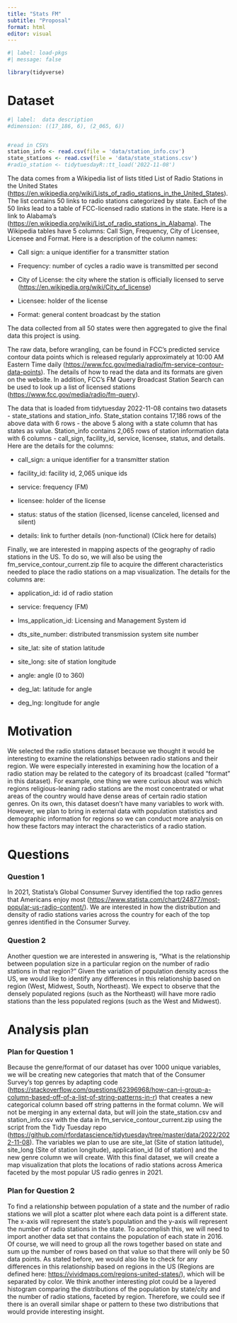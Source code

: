 ```yaml
---
title: "Stats FM"
subtitle: "Proposal"
format: html
editor: visual
---
```


```r
#| label: load-pkgs
#| message: false

library(tidyverse)
```

# Dataset

```r
#| label:  data description
#dimension: ((17_186, 6), (2_065, 6))


#read in CSVs
station_info <- read.csv(file = 'data/station_info.csv')
state_stations <- read.csv(file = 'data/state_stations.csv')
#radio_station <- tidytuesdayR::tt_load('2022-11-08')


```

The data comes from a Wikipedia list of lists titled List of Radio Stations in the United States (<https://en.wikipedia.org/wiki/Lists_of_radio_stations_in_the_United_States>). The list contains 50 links to radio stations categorized by state. Each of the 50 links lead to a table of FCC-licensed radio stations in the state. Here is a link to Alabama's (<https://en.wikipedia.org/wiki/List_of_radio_stations_in_Alabama>). The Wikipedia tables have 5 columns: Call Sign, Frequency, City of Licensee, Licensee and Format. Here is a description of the column names:

-   Call sign: a unique identifier for a transmitter station

-   Frequency: number of cycles a radio wave is transmitted per second

-   City of License: the city where the station is officially licensed to serve (<https://en.wikipedia.org/wiki/City_of_license>)

-   Licensee: holder of the license

-   Format: general content broadcast by the station

The data collected from all 50 states were then aggregated to give the final data this project is using.

The raw data, before wrangling, can be found in FCC's predicted service contour data points which is released regularly approximately at 10:00 AM Eastern Time daily (<https://www.fcc.gov/media/radio/fm-service-contour-data-points>). The details of how to read the data and its formats are given on the website. In addition, FCC's FM Query Broadcast Station Search can be used to look up a list of licensed stations (<https://www.fcc.gov/media/radio/fm-query>).

The data that is loaded from tidytuesday 2022-11-08 contains two datasets - state_stations and station_info. State_station contains 17,186 rows of the above data with 6 rows - the above 5 along with a state column that has states as value. Station_info contains 2,065 rows of station information data with 6 columns - call_sign, facility_id, service, licensee, status, and details. Here are the details for the columns:

-   call_sign: a unique identifier for a transmitter station

-   facility_id: facility id, 2,065 unique ids

-   service: frequency (FM)

-   licensee: holder of the license

-   status: status of the station (licensed, license canceled, licensed and silent)

-   details: link to further details (non-functional) (Click here for details)

Finally, we are interested in mapping aspects of the geography of radio stations in the US. To do so, we will also be using the fm_service_contour_current.zip file to acquire the different characteristics needed to place the radio stations on a map visualization. The details for the columns are:

-   application_id: id of radio station

-   service: frequency (FM)

-   lms_application_id: Licensing and Management System id

-   dts_site_number: distributed transmission system site number

-   site_lat: site of station latitude

-   site_long: site of station longitude

-   angle: angle (0 to 360)

-   deg_lat: latitude for angle

-   deg_lng: longitude for angle

# Motivation

We selected the radio stations dataset because we thought it would be interesting to examine the relationships between radio stations and their region. We were especially interested in examining how the location of a radio station may be related to the category of its broadcast (called "format" in this dataset). For example, one thing we were curious about was which regions religious-leaning radio stations are the most concentrated or what areas of the country would have dense areas of certain radio station genres. On its own, this dataset doesn't have many variables to work with. However, we plan to bring in external data with population statistics and demographic information for regions so we can conduct more analysis on how these factors may interact the characteristics of a radio station.

# Questions

### Question 1

In 2021, Statista's Global Consumer Survey identified the top radio genres that Americans enjoy most (<https://www.statista.com/chart/24877/most-popular-us-radio-content/>). We are interested in how the distribution and density of radio stations varies across the country for each of the top genres identified in the Consumer Survey.

### Question 2

Another question we are interested in answering is, "What is the relationship between population size in a particular region on the number of radio stations in that region?" Given the variation of population density across the US, we would like to identify any differences in this relationship based on region (West, Midwest, South, Northeast). We expect to observe that the densely populated regions (such as the Northeast) will have more radio stations than the less populated regions (such as the West and Midwest).

# Analysis plan

### Plan for Question 1

Because the genre/format of our dataset has over 1000 unique variables, we will be creating new categories that match that of the Consumer Survey's top genres by adapting code (<https://stackoverflow.com/questions/62396968/how-can-i-group-a-column-based-off-of-a-list-of-string-patterns-in-r>) that creates a new categorical column based off string patterns in the format column. We will not be merging in any external data, but will join the state_station.csv and station_info.csv with the data in fm_service_contour_current.zip using the script from the Tidy Tuesday repo (<https://github.com/rfordatascience/tidytuesday/tree/master/data/2022/2022-11-08>). The variables we plan to use are site_lat (Site of station latitude), site_long (Site of station longitude), application_id (Id of station) and the new genre column we will create. With this final dataset, we will create a map visualization that plots the locations of radio stations across America faceted by the most popular US radio genres in 2021.

### Plan for Question 2

To find a relationship between population of a state and the number of radio stations we will plot a scatter plot where each data point is a different state. The x-axis will represent the state's population and the y-axis will represent the number of radio stations in the state. To accomplish this, we will need to import another data set that contains the population of each state in 2016. Of course, we will need to group all the rows together based on state and sum up the number of rows based on that value so that there will only be 50 data points. As stated before, we would also like to check for any differences in this relationship based on regions in the US (Regions are defined here: <https://vividmaps.com/regions-united-states/>), which will be separated by color. We think another interesting plot could be a layered histogram comparing the distributions of the population by state/city and the number of radio stations, faceted by region. Therefore, we could see if there is an overall similar shape or pattern to these two distributions that would provide interesting insight.
